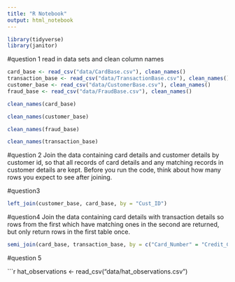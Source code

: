 ```yaml
---
title: "R Notebook"
output: html_notebook
---
```


```r
library(tidyverse)
library(janitor)
```
#question 1 read in data sets and clean column names
```r
card_base <- read_csv("data/CardBase.csv"), clean_names()
transaction_base <- read_csv("data/TransactionBase.csv"), clean_names()
customer_base <- read_csv("data/CustomerBase.csv"), clean_names()
fraud_base <- read_csv("data/FraudBase.csv"), clean_names()

```

```r
clean_names(card_base)

```
```r
clean_names(customer_base)
```

```r
clean_names(fraud_base)
```

```r
clean_names(transaction_base)
```
#question 2 Join the data containing card details and customer details by customer id, so that all records of card details and any matching records in customer details are kept. Before you run the code, think about how many rows you expect to see after joining.

#question3
```r

left_join(customer_base, card_base, by = "Cust_ID")
```

#question4 Join the data containing card details with transaction details so rows from the first which have matching ones in the second are returned, but only return rows in the first table once.


```r
semi_join(card_base, transaction_base, by = c("Card_Number" = "Credit_Card_ID"))
```
#question 5

```r
hat_observations <- read_csv("data/hat_observations.csv")